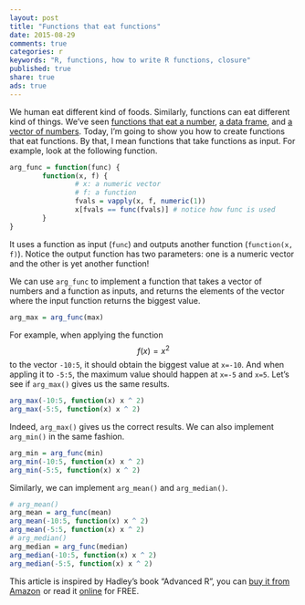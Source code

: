```yaml
---
layout: post
title: "Functions that eat functions"
date: 2015-08-29 
comments: true
categories: r
keywords: "R, functions, how to write R functions, closure"
published: true
share: true
ads: true
---
```


We human eat different kind of foods. Similarly, functions can eat different kind of things. We've seen [functions that eat a number](http://masterr.org/r/functions-that-return-functions/), [a data frame](http://masterr.org/r/functions-that-return-functions-part-2/), and [a vector of numbers](http://masterr.org/r/functions-that-return-a-list-of-functions-and-lapply/). Today, I'm going to show you how to create functions that eat functions. By that, I mean functions that take functions as input. For example, look at the following function. 
```r
arg_func = function(func) {
        function(x, f) {
                # x: a numeric vector
                # f: a function
                fvals = vapply(x, f, numeric(1))
                x[fvals == func(fvals)] # notice how func is used
        }
}
```

It uses a function as input (`func`) and outputs another function (`function(x, f)`). Notice the output function has two parameters: one is a numeric vector and the other is yet another function! 

We can use `arg_func` to implement a function that takes a vector of numbers and a function as inputs, and returns the elements of the vector where the input function returns the biggest value. 
```r
arg_max = arg_func(max)
```

For example, when applying the function $$f(x)=x^2$$ to the vector `-10:5`, it should obtain the biggest value at `x=-10`. And when appling it to `-5:5`, the maximum value should happen at `x=-5` and `x=5`. Let's see if `arg_max()` gives us the same results.
```r
arg_max(-10:5, function(x) x ^ 2)
arg_max(-5:5, function(x) x ^ 2)
```

Indeed, `arg_max()` gives us the correct results. We can also implement `arg_min()` in the same fashion.
```r
arg_min = arg_func(min)
arg_min(-10:5, function(x) x ^ 2)
arg_min(-5:5, function(x) x ^ 2)
```

Similarly, we can implement `arg_mean()` and `arg_median()`.
```r
# arg_mean()
arg_mean = arg_func(mean)
arg_mean(-10:5, function(x) x ^ 2)
arg_mean(-5:5, function(x) x ^ 2)
# arg_median()
arg_median = arg_func(median)
arg_median(-10:5, function(x) x ^ 2)
arg_median(-5:5, function(x) x ^ 2)
```

This article is inspired by Hadley's book "Advanced R", you can <a rel="nofollow" href="http://www.amazon.com/gp/product/1466586966/ref=as_li_tl?ie=UTF8&camp=1789&creative=9325&creativeASIN=1466586966&linkCode=as2&tag=cabaceo-20&linkId=2GDWMZSF4NX32QIO">buy it from Amazon</a><img src="http://ir-na.amazon-adsystem.com/e/ir?t=cabaceo-20&l=as2&o=1&a=1466586966" width="1" height="1" border="0" alt="" style="border:none !important; margin:0px !important;" />
or read it [online](http://adv-r.had.co.nz/Functions.html) for FREE.